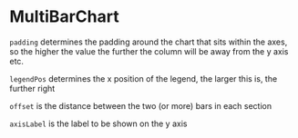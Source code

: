 


<Meta
  title="Design-System/Writing/Charts/MultiBarChart"
  component={MultiBarChart}
/>

# MultiBarChart

`padding` determines the padding around the chart that sits within the axes, so the higher the value the further the column will be away from the y axis etc.

`legendPos` determines the x position of the legend, the larger this is, the further right

`offset` is the distance between the two (or more) bars in each section

`axisLabel` is the label to be shown on the y axis

<Canvas>
  <Story
    name="Default"
    args={{
      data: [
        {
          title: "JavaScript",
          data: [
            { x: "JPEG", y: 2.48 },
            { x: "Gaussian", y: 12 },
          ],
        },
        {
          title: "Web Assembly",
          data: [
            { x: "JPEG", y: 1.6 },
            { x: "Gaussian", y: 1.14 },
          ],
        },
      ],
      padding: 80,
      legendPos: 150,
      offset: 60,
      axisLabel: "Time (seconds)",
    }}
  />
</Canvas>

<ArgsTable of={MultiBarChart} story="Default" />
